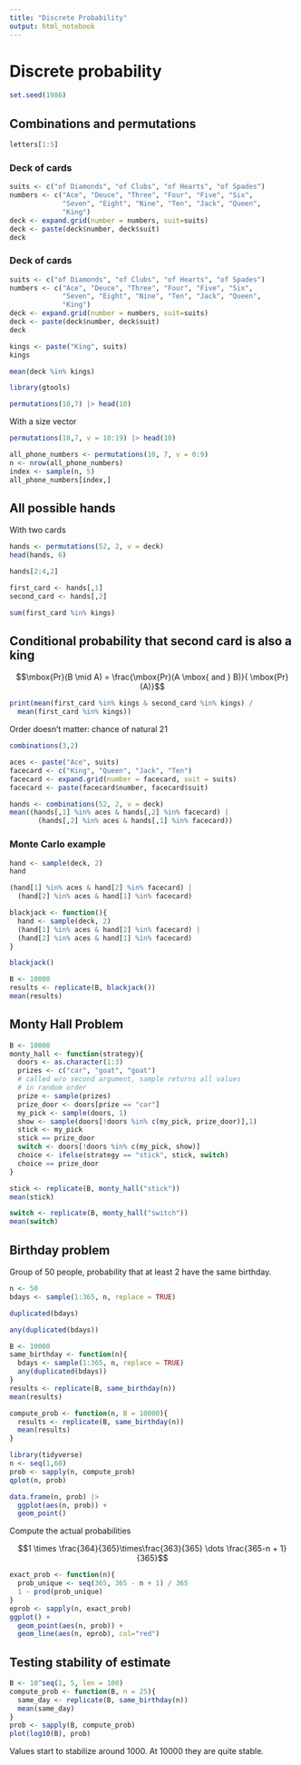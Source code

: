 ```yaml
---
title: "Discrete Probability"
output: html_notebook
---
```


# Discrete probability

```r
set.seed(1986)
```

## Combinations and permutations

```r
letters[1:5]
```

### Deck of cards

```r
suits <- c("of Diamonds", "of Clubs", "of Hearts", "of Spades")
numbers <- c("Ace", "Deuce", "Three", "Four", "Five", "Six",
             "Seven", "Eight", "Nine", "Ten", "Jack", "Queen",
             "King")
deck <- expand.grid(number = numbers, suit=suits)
deck <- paste(deck$number, deck$suit)
deck

```

### Deck of cards

```r
suits <- c("of Diamonds", "of Clubs", "of Hearts", "of Spades")
numbers <- c("Ace", "Deuce", "Three", "Four", "Five", "Six",
             "Seven", "Eight", "Nine", "Ten", "Jack", "Queen",
             "King")
deck <- expand.grid(number = numbers, suit=suits)
deck <- paste(deck$number, deck$suit)
deck

```

```r
kings <- paste("King", suits)
kings
```

```r
mean(deck %in% kings)
```

```r
library(gtools)
```

```r
permutations(10,7) |> head(10)
```

With a size vector

```r
permutations(10,7, v = 10:19) |> head(10)
```

```r
all_phone_numbers <- permutations(10, 7, v = 0:9)
n <- nrow(all_phone_numbers)
index <- sample(n, 5)
all_phone_numbers[index,]
```

## All possible hands

With two cards

```r
hands <- permutations(52, 2, v = deck)
head(hands, 6)
```

```r
hands[2:4,2]
```

```r
first_card <- hands[,1]
second_card <- hands[,2]
```

```r
sum(first_card %in% kings)
```

## Conditional probability that second card is also a king

$$\mbox{Pr}(B \mid A) = \frac{\mbox{Pr}(A \mbox{ and } B)}{ \mbox{Pr}(A)}$$

```r
print(mean(first_card %in% kings & second_card %in% kings) /
  mean(first_card %in% kings))
```

Order doesn't matter: chance of natural 21

```r
combinations(3,2)
```

```r
aces <- paste("Ace", suits)
facecard <- c("King", "Queen", "Jack", "Ten")
facecard <- expand.grid(number = facecard, suit = suits)
facecard <- paste(facecard$number, facecard$suit)
```

```r
hands <- combinations(52, 2, v = deck)
mean((hands[,1] %in% aces & hands[,2] %in% facecard) |
       (hands[,2] %in% aces & hands[,1] %in% facecard))
```

### Monte Carlo example

```r
hand <- sample(deck, 2)
hand
```

```r
(hand[1] %in% aces & hand[2] %in% facecard) | 
  (hand[2] %in% aces & hand[1] %in% facecard)
```

```r
blackjack <- function(){
  hand <- sample(deck, 2)
  (hand[1] %in% aces & hand[2] %in% facecard) | 
  (hand[2] %in% aces & hand[1] %in% facecard)
}
```

```r
blackjack()
```

```r
B <- 10000
results <- replicate(B, blackjack())
mean(results)
```

## Monty Hall Problem

```r
B <- 10000
monty_hall <- function(strategy){
  doors <- as.character(1:3)
  prizes <- c("car", "goat", "goat")
  # called w/o second argument, sample returns all values
  # in random order
  prize <- sample(prizes)
  prize_door <- doors[prize == "car"]
  my_pick <- sample(doors, 1)
  show <- sample(doors[!doors %in% c(my_pick, prize_door)],1)
  stick <- my_pick
  stick == prize_door
  switch <- doors[!doors %in% c(my_pick, show)]
  choice <- ifelse(strategy == "stick", stick, switch)
  choice == prize_door
}
```

```r
stick <- replicate(B, monty_hall("stick"))
mean(stick)
```

```r
switch <- replicate(B, monty_hall("switch"))
mean(switch)
```

## Birthday problem

Group of 50 people, probability that at least 2 have the same birthday.

```r
n <- 50
bdays <- sample(1:365, n, replace = TRUE)
```

```r
duplicated(bdays)
```

```r
any(duplicated(bdays))
```

```r
B <- 10000
same_birthday <- function(n){
  bdays <- sample(1:365, n, replace = TRUE)
  any(duplicated(bdays))
}
results <- replicate(B, same_birthday(n))
mean(results)
```

```r
compute_prob <- function(n, B = 10000){
  results <- replicate(B, same_birthday(n))
  mean(results)
}
```

```r
library(tidyverse)
n <- seq(1,60)
prob <- sapply(n, compute_prob)
qplot(n, prob)
```

```r
data.frame(n, prob) |>
  ggplot(aes(n, prob)) +
  geom_point()

```

Compute the actual probabilities

$$1 \times \frac{364}{365}\times\frac{363}{365} \dots \frac{365-n + 1}{365}$$

```r
exact_prob <- function(n){
  prob_unique <- seq(365, 365 - n + 1) / 365
  1 - prod(prob_unique)
}
eprob <- sapply(n, exact_prob)
ggplot() +
  geom_point(aes(n, prob)) +
  geom_line(aes(n, eprob), col="red")
```

## Testing stability of estimate

```r
B <- 10^seq(1, 5, len = 100)
compute_prob <- function(B, n = 25){
  same_day <- replicate(B, same_birthday(n))
  mean(same_day)
}
prob <- sapply(B, compute_prob)
plot(log10(B), prob)
```

Values start to stabilize around 1000. At 10000 they are quite stable.

